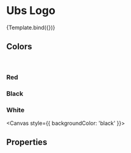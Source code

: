 <!--- UbsLogo.stories.mdx --->



<Meta
  title="Components/Utils/Logos"
  component={UbsLogo}
  decorators={[withDesign]}
/>

# Ubs Logo



<Canvas>
  <Story
    name="Ubs Logo"
    args={{
      color: 'red',
      width: 100,
      height: 36,
    }}
    argTypes={argTypes}
    parameters={{
      design: {
        name: 'Figma Design',
        type: 'figma',
        url: 'https://www.figma.com/file/TENnOP4K38G6r3vDL3emCP/AB---Style-Guide?node-id=4117%3A40646',
      },
    }}
  >
    {Template.bind({})}
  </Story>
</Canvas>

## Colors

<br />

### Red

<Canvas>
  <UbsLogo width={100} height={36} color="red" />
</Canvas>

### Black

<Canvas>
  <UbsLogo width={100} height={36} color="black" />
</Canvas>

### White

<Canvas style={{ backgroundColor: 'black' }}>
  <UbsLogo width={100} height={36} color="white" />
</Canvas>

## Properties

<ArgsTable of={UbsLogo} />
